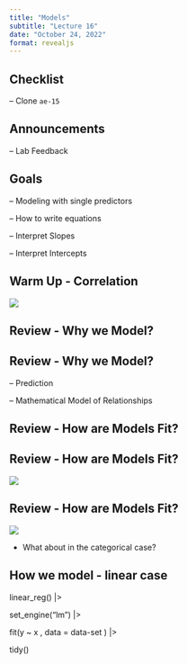 ```yaml
---
title: "Models"
subtitle: "Lecture 16"
date: "October 24, 2022"
format: revealjs
---
```


## Checklist

-- Clone `ae-15`

## Announcements

-- Lab Feedback 

## Goals 

-- Modeling with single predictors 

-- How to write equations 

-- Interpret Slopes 

-- Interpret Intercepts 


## Warm Up - Correlation 

![](images/spurcorr.png)

## Review - Why we Model?


## Review - Why we Model?

-- Prediction 

-- Mathematical Model of Relationships

## Review - How are Models Fit? 


## Review - How are Models Fit? 

![](images/RSS.png)


## Review - How are Models Fit? 

![](images/residexample.png)

- What about in the categorical case? 


## How we model - linear case 

linear_reg() |> 

  set_engine("lm") |> 
  
  fit(y ~ x , data = data-set ) |> \
  
  tidy()


